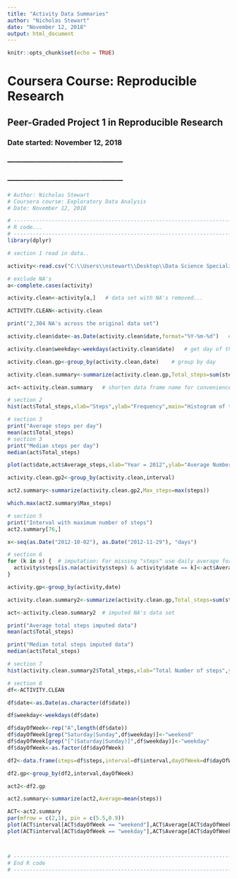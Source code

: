 ---
title: "Activity Data Summaries"
author: "Nicholas Stewart"
date: "November 12, 2018"
output: html_document
---

```{r setup, include=FALSE}
knitr::opts_chunk$set(echo = TRUE)
```
# Coursera Course: Reproducible Research
## Peer-Graded Project 1 in Reproducible Research
### Date started: November 12, 2018
### ------------------------------------------------
### ------------------------------------------------

```{r activity}
# Author: Nicholas Stewart
# Coursera course: Exploratory Data Analysis
# Date: November 12, 2018

# ------------------------------------------------------------------------------------------------------------------------------------------------------
# R code...
# ------------------------------------------------------------------------------------------------------------------------------------------------------
library(dplyr)

# section 1 read in data..

activity<-read.csv("C:\\Users\\nstewart\\Desktop\\Data Science Specialization\\Reproducible Research\\Project 1\\activity.csv",header=TRUE,as.is = TRUE)

# exclude NA's
a<-complete.cases(activity)

activity.clean<-activity[a,]   # data set with NA's removed...

ACTIVITY.CLEAN<-activity.clean

print("2,304 NA's across the original data set")

activity.clean$date<-as.Date(activity.clean$date,format="%Y-%m-%d")   # get date format

activity.clean$weekday<-weekdays(activity.clean$date)   # get day of the week for later use

activity.clean.gp<-group_by(activity.clean,date)    # group by day

activity.clean.summary<-summarize(activity.clean.gp,Total_steps=sum(steps),Average_steps=mean(steps),Median_steps=median(steps))   # aggregate to get total steps, average number of steps, and median number of steps

act<-activity.clean.summary   # shorten data frame name for convenience

# section 2
hist(act$Total_steps,xlab="Steps",ylab="Frequency",main="Histogram of the Total Number of Steps per Day", col="purple")

# section 3
print("Average steps per day")
mean(act$Total_steps)
# section 3
print("Median steps per day")
median(act$Total_steps)

plot(act$date,act$Average_steps,xlab="Year = 2012",ylab="Average Number of Steps per Day",main="Average Number of Steps per Day",type="l",col="blue")

activity.clean.gp2<-group_by(activity.clean,interval)

act2.summary<-summarize(activity.clean.gp2,Max_steps=max(steps))

which.max(act2.summary$Max_steps)

# section 5
print("Interval with maximum number of steps")
act2.summary[76,]

x<-seq(as.Date("2012-10-02"), as.Date("2012-11-29"), "days")

# section 6
for (k in x) {  # imputation: For missing "steps" use daily average for the imputation value
  activity$steps[is.na(activity$steps) & activity$date == k]<-act$Average_steps[act$date == k]   # fill in NA's with daily "steps" average
}

activity.gp<-group_by(activity,date)

activity.clean.summary2<-summarize(activity.clean.gp,Total_steps=sum(steps),Average_steps=mean(steps),Median_steps=median(steps))

act<-activity.clean.summary2  # imputed NA's data set

print("Average total steps imputed data")
mean(act$Total_steps)

print("Median total steps imputed data")
median(act$Total_steps)

# section 7
hist(activity.clean.summary2$Total_steps,xlab="Total Number of steps",ylab="Frequency",main="Histogram of Total Number of Steps per Day",col="yellow")

# section 8
df<-ACTIVITY.CLEAN

df$date<-as.Date(as.character(df$date))

df$weekday<-weekdays(df$date)

df$dayOfWeek<-rep("A",length(df$date))
df$dayOfWeek[grep("Saturday|Sunday",df$weekday)]<-"weekend"
df$dayOfWeek[grep("[^(Saturday|Sunday)]",df$weekday)]<-"weekday"
df$dayOfWeek<-as.factor(df$dayOfWeek)

df2<-data.frame(steps=df$steps,interval=df$interval,dayOfWeek=df$dayOfWeek)

df2.gp<-group_by(df2,interval,dayOfWeek)

act2<-df2.gp

act2.summary<-summarize(act2,Average=mean(steps))

ACT<-act2.summary
par(mfrow = c(2,1), pin = c(5.5,0.9))
plot(ACT$interval[ACT$dayOfWeek == "weekend"],ACT$Average[ACT$dayOfWeek == "weekend"],xlab="Time",ylab="Weekend",type="l",col="green")
plot(ACT$interval[ACT$dayOfWeek == "weekday"],ACT$Average[ACT$dayOfWeek == "weekday"],xlab="Time",ylab="Weekday",type="l",col="blue")



# -----------------------------------------------------------------------------------------------------------------------------------------------------
# End R code
# -----------------------------------------------------------------------------------------------------------------------------------------------------
```

